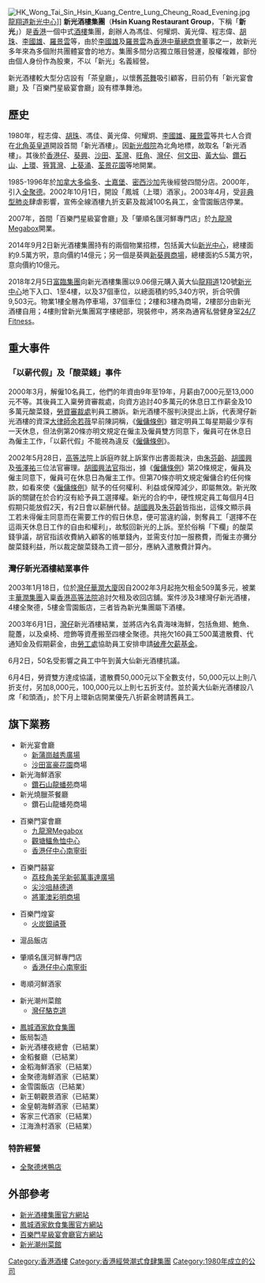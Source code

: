 [[File:HK_Wong_Tai_Sin_Hsin_Kuang_Centre_Lung_Cheung_Road_Evening.jpg|thumb]][[龍翔道|龍翔道]][[新光中心|新光中心]]]]
'''新光酒樓集團'''（'''Hsin Kuang Restaurant Group'''，下稱「'''新光'''」）是[[香港|香港]]一個中式[[酒樓|酒樓]]集團，創辦人為馮佳、何耀炯、黃光偉、程志偉、[[胡珠|胡珠]]、[[李國雄|李國雄]]、[[羅景雲|羅景雲]]等，由於[[李國雄|李國雄]]及[[羅景雲|羅景雲]]為[[香港中華總商會|香港中華總商會]]董事之一，故新光多年來為多個附共團體宴會的地方。集團多間分店獨立賬目營運，股權複雜，部份由個人身份作為股東，不以「新光」名義經營。

新光酒樓較大型分店設有「茶皇廳」，以懷舊[[茶舞|茶舞]]吸引顧客，目前仍有「新光宴會廳」及「百樂門星級宴會廳」設有標準舞池。

==歷史==
1980年，程志偉、[[胡珠|胡珠]]、馮佳、黃光偉、何耀炯、[[李國雄|李國雄]]、[[羅景雲|羅景雲]]等共七人合資在[[北角|北角]][[英皇道|英皇道]]開設首間「新光酒樓」。因[[新光戲院|新光戲院]]為北角地標，故取名「新光酒樓」。其後於[[香港仔|香港仔]]、[[葵興|葵興]]、[[沙田_(香港)|沙田]]、[[荃灣|荃灣]]、[[旺角|旺角]]、[[灣仔|灣仔]]、[[何文田|何文田]]、[[黃大仙_(香港地方)|黃大仙]]、[[鑽石山|鑽石山]]、[[上環|上環]]、[[筲箕灣|筲箕灣]]、[[上葵涌|上葵涌]]、[[荃景花園|荃景花園]]等地開業。

1985-1996年於[[加拿大|加拿大]][[多倫多|多倫多]]、[[士嘉堡|士嘉堡]]、[[密西沙加|密西沙加]]先後經營四間分店。2000年，引入[[全聚德|全聚德]]。2002年10月1日，開設「鳳城（上環）酒家」。2003年4月，受[[非典型肺炎|非典型肺炎]]肆虐影響，宣佈全線酒樓九折支薪及裁減100名員工，金雪園飯店停業。

2007年，首間「百樂門星級宴會廳」及「肇順名匯河鮮專門店」於[[九龍灣|九龍灣]][[Megabox|Megabox]]開業。

2014年9月2日新光酒樓集團持有的兩個物業招標，包括黃大仙[[新光中心|新光中心]]，總樓面約9.5萬方呎，意向價約14億元；另一個是葵興[[新葵興商場|新葵興商場]]，總樓面約5.5萬方呎，意向價約10億元。

2018年2月5日[[富臨集團|富臨集團]]向新光酒樓集團以9.06億元購入黃大仙[[龍翔道|龍翔道]]120號[[新光中心|新光中心]]地下入口、1至4樓，以及37個車位，以總面積約95,340方呎，折合呎價9,503元。物業1樓全層為停車場，37個車位；2樓和3樓為商場，2樓部分由新光酒樓自用；4樓則曾新光集團寫字樓總部，現裝修中，將來為通宵私營健身室[[24/7_Fitness|24/7 Fitness]]。

==重大事件==
===「以薪代假」及「酸菜錢」事件===
2000年3月，解僱10名員工，他們的年資由9年至19年，月薪由7,000元至13,000元不等。其後員工入稟勞資審裁處，向資方追討40多萬元的休息日工作薪金及10多萬元酸菜錢，[[勞資審裁處|勞資審裁處]]判員工勝訴。新光酒樓不服判決提出上訴，代表灣仔新光酒樓的資深[[大律師|大律師]][[余若薇|余若薇]]早前陳詞稱，《[[僱傭條例|僱傭條例]]》雖定明員工每星期最少享有一天休息，但法例第20條亦明文規定在僱主及僱員雙方同意下，僱員可在休息日為僱主工作，「以薪代假」不能視為違反《[[僱傭條例|僱傭條例]]》。

2002年5月28日，[[高等法|高等法]]院上訴庭昨就上訴案作出書面裁決，由[[朱芬齡|朱芬齡]]、[[胡國興|胡國興]]及[[張澤祐|張澤祐]]三位法官審理。[[胡國興|胡國興]][[法官|法官]]指出，據《[[僱傭條例|僱傭條例]]》第20條規定，僱員及僱主同意下，僱員可在休息日為僱主工作。但第70條亦明文規定僱傭合約任何條款，如看來使《[[僱傭條例|僱傭條例]]》賦予的任何權利、利益或保障減少，即屬無效。新光敗訴的關鍵在於合約沒有給予員工選擇權。新光的合約中，硬性規定員工每個月4日假期只能放假2天，有2日會以薪酬代替。[[胡國興|胡國興]]及[[朱芬齡|朱芬齡]]皆指出，這條文顯示員工若未得僱主同意而在需要工作的假日休息，便可當違約論，剝奪員工「選擇不在這兩天休息日工作的自由和權利」，故駁回新光的上訴。至於俗稱「下欄」的酸菜錢爭議，胡官指該收費納入顧客的帳單錢內，並需支付加一服務費，而僱主亦攤分酸菜錢利益，所以裁定酸菜錢為工資一部分，應納入遣散費計算內。

===灣仔新光酒樓結業事件===
2003年1月18日，位於[[灣仔|灣仔]][[華潤大廈|華潤大廈]]因自2002年3月起拖欠租金509萬多元，被業主[[華潤集團|華潤集團]]入稟[[香港高等法院|香港高等法院]]追討欠租及收回店舖。案件涉及3樓灣仔新光酒樓，4樓全聚德，5樓金雪園飯店，三者皆為新光集團屬下酒樓。

2003年6月1日，[[灣仔|灣仔]]新光酒樓結業，並將店內名貴海味海鮮，包括魚翅、鮑魚、龍躉，以及桌椅、燈飾等資產搬至四樓全聚德。共拖欠160員工500萬遣散費、代通知金及假期薪金，由[[勞工處|勞工處]]協助員工安排申請[[破產欠薪基金|破產欠薪基金]]。

6月2日，50名受影響之員工中午到黃大仙新光酒樓抗議。

6月4日，勞資雙方達成協議，遣散費50,000元以下全數支付，50,000元以上則八折支付，另加8,000元，100,000元以上則七五折支付。並於黃大仙新光酒樓設八席「和頭酒」，於下月上環新店開業優先八折薪金聘請舊員工。

==旗下業務==
*新光宴會廳
**[[新蒲崗|新蒲崗]][[越秀廣場|越秀廣場]]
**[[沙田|沙田]][[富豪花園|富豪花園]]商場
*新光海鮮酒家
**[[鑽石山|鑽石山]][[龍蟠苑|龍蟠苑]]商場
*新光燒臘茶餐廳
**鑽石山龍蟠苑商場

*百樂門宴會廳
**[[九龍灣|九龍灣]][[Megabox|Megabox]]
**[[觀塘|觀塘]][[鱷魚恤中心|鱷魚恤中心]]
**[[香港仔中心|香港仔中心]][[南寧街|南寧街]]

*百樂門囍宴
**[[荔枝角|荔枝角]][[美孚新邨|美孚新邨]][[萬事達廣場|萬事達廣場]]
**[[尖沙咀|尖沙咀]][[赫德道|赫德道]]
**[[將軍澳|將軍澳]][[彩明商場|彩明商場]]

*百樂門煌宴
**[[火炭|火炭]][[銀禧薈|銀禧薈]]

*滬品飯店

*肇順名匯河鮮專門店
**[[香港仔中心|香港仔中心]][[南寧街|南寧街]]

*粵順河鮮酒家

*新光潮州菜館
**[[灣仔|灣仔]][[駱克道|駱克道]]

*[[鳳城酒家|鳳城酒家飲食集團]]
*飯局製造
*新光酒樓夜總會（已結業）
*金稻餐廳（已結業）
*金稻海鮮酒家（已結業）
*金聚德海鮮酒家（已結業）
*金雪園飯店（已結業）
*新王朝觀景酒家（已結業）
*金皇朝海鮮酒家（已結業）
*客家三代酒家（已結業）
*江海漁村酒家（已結業）
=== 特許經營 ===
*[[全聚德|全聚德烤鴨店]]

==外部參考==
* [http://www.hsinkuang.com.hk/ 新光酒樓集團官方網站] {{Wayback|url=http://www.hsinkuang.com.hk/ |date=20090218111924 }}
* [https://web.archive.org/web/20090207193059/http://fungshing.biz.com.hk/ 鳳城酒家飲食集團官方網站]
* [https://web.archive.org/web/20090210021030/http://paramountbanquethall.com/ 百樂門星級宴會廳官方網站]
*[https://web.archive.org/web/20120124013429/http://www.hkwm.com/sunkwongchiuchoi.htm 新光潮州菜館]

[[Category:香港酒樓|Category:香港酒樓]]
[[Category:香港經營潮式食肆集團|Category:香港經營潮式食肆集團]]
[[Category:1980年成立的公司|Category:1980年成立的公司]]